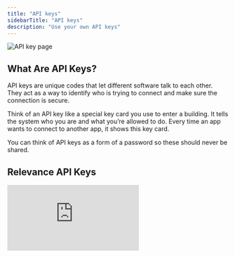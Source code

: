 ```yaml
---
title: "API keys"
sidebarTitle: "API keys"
description: "Use your own API keys"
---
```


![API key page](/images/api-keys/integration-page.png)


## What Are API Keys?

API keys are unique codes that let different software talk to each other. They act as a way to identify who is trying to connect and make sure the connection is secure.

Think of an API key like a special key card you use to enter a building. It tells the system who you are and what you’re allowed to do. Every time an app wants to connect to another app, it shows this key card.

<Warning>
  You can think of API keys as a form of a password so these should never be shared.
</Warning>

## Relevance API Keys

<div style={{ width:"100%",position:"relative",paddingTop:"56.25%" }}>
<iframe src="https://app.supademo.com/demo/cmbeoyan532xfsn1rpstgz8rq" frameBorder="0" title="Build an AI agent from scratch in Relevance AI" allow="clipboard-write" webkitallowfullscreen="true" mozallowfullscreen="true" allowfullscreen style={{ position:"absolute",top:0,left:0,width:"100%",height:"100%",border:"3px solid #5E43CE",borderRadius:"10px" }} />
</div>

You can also generate your own Relevance API key to use tools or agents in other platforms.


## Custom API Keys

<div style={{ width:"100%",position:"relative",paddingTop:"56.25%" }}>
<iframe src="https://app.supademo.com/demo/cmbeq239033gnsn1rutaovwka" frameBorder="0" title="Build an AI agent from scratch in Relevance AI" allow="clipboard-write" webkitallowfullscreen="true" mozallowfullscreen="true" allowfullscreen style={{ position:"absolute",top:0,left:0,width:"100%",height:"100%",border:"3px solid #5E43CE",borderRadius:"10px" }} />
</div>

If the integration you would like to use is not on the list, you can add your own custom one. 

<Note>To access it, you can get to it using {{secrets.chains_super_secret_key}}</Note>


### Region and URL endpoints

<Snippet file="region-and-url.mdx" />

## Links

On the sidebar, you have access to

- [Home](/get-started/key-concepts): your home page on Relevance
- [Agent](/get-started/key-concepts/agent): your own AI assistant powered by LLMs and tools
- [Tools](/get-started/key-concepts/tools): analysis tools/flows powered by LLMs
- [Knolwedge](/get-started/key-concepts/knowledge): sources of truth provided by you in variety of acceptable formats such as PDF, CSV, Audio
- [Templates](/templates): variety of analysis tools / flows built and maintained by Relevance